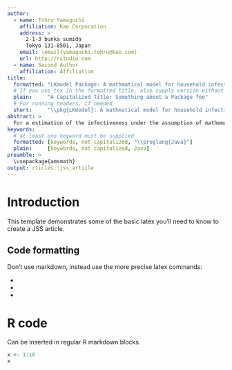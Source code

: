 ```yaml
---
author:
  - name: Tohru Yamaguchi
    affiliation: Kao Corporation
    address: >
      2-1-3 bunka sumida
      Tokyo 131-8501, Japan
    email: \email{yamaguchi.tohru@kao.com}
    url: http://rstudio.com
  - name: Second Author
    affiliation: Affiliation
title:
  formatted: "LKmodel Package: A mathmatical model for household infection \\pkg{LKmodel}"
  # If you use tex in the formatted title, also supply version without
  plain:     "A Capitalized Title: Something about a Package foo"
  # For running headers, if needed
  short:     "\\pkg{LKmodel}: A mathmatical model for household infection"
abstract: >
  For a estimation of the infectiveness under the assumption of mathematical model, either of the **basic reproduction number** which is an estimate of the number of secondary infected persons from one infected patient or the **secondary infection risk (SIR)** with exposure of one infected patient in small-scale groups such as household or school is frequently employed. Longini and Koopman proposed an infectious disease mathematical model (L-K model) which estimating an infection risk from distribution of the number of infected patients in the home within one season. There are two parameters, $B$ and $Q$, which should be estimated in this model, $1-B$ can be interpreted medically as the infection probability from a community, and $1-Q$ as the household secondary attack rate which is an index of SIR. Although a previous paper described the estimation method for these parameters in an epidemiological observation study, the statistical test method for the clinical trial which compares two intervention groups was not studied. In order to show the efficacy of the medical agent under development, it is necessary to plan, carry out and conduct data-analysis of the clinical trial however, the calculation of the required number of subjects is impossible without the appropriate test method. Then, the parameter estimation method was extended, and the test method for the difference of $Q$ between 2 groups in this L-K model was newly developed. The developed tests were derived from the framework of the statistical test method for the likelihood based-model called a **likelihood ratio test**, **Wald test**, and **score test**. The computational procedure was packed. As a result, the calculation result described in the paper was reproduced. Moreover, the number of subjects in a clinical trial was estimated from Monte Carlo simulation using the developed test method, and the reasonable results were obtained. The developed statistical test method may use in clinical trials for prevettive agent for household infection.
keywords:
  # at least one keyword must be supplied
  formatted: [keywords, not capitalized, "\\proglang{Java}"]
  plain:     [keywords, not capitalized, Java]
preamble: >
  \usepackage{amsmath}
output: rticles::jss_article
---
```


# Introduction

This template demonstrates some of the basic latex you'll need to know to create a JSS article.

## Code formatting

Don't use markdown, instead use the more precise latex commands:

* \proglang{Java}
* \pkg{plyr}
* \code{print("abc")}

# R code

Can be inserted in regular R markdown blocks.

```r
x <- 1:10
x
```
